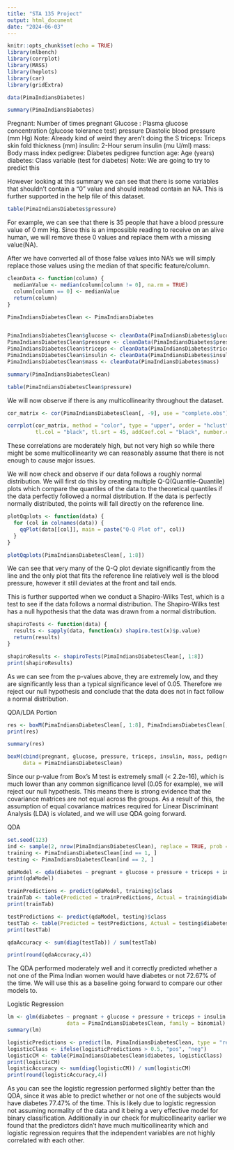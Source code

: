 ---
title: "STA 135 Project"
output: html_document
date: "2024-06-03"
---

```{r setup, include=FALSE}
knitr::opts_chunk$set(echo = TRUE)
library(mlbench)
library(corrplot)
library(MASS)
library(heplots)
library(car) 
library(gridExtra)
```

```{r}
data(PimaIndiansDiabetes)
```

```{r}
summary(PimaIndiansDiabetes)
```
Pregnant: Number of times pregnant
Glucose : Plasma glucose concentration (glucose tolerance test)
pressure	Diastolic blood pressure (mm Hg) Note: Already kind of weird they aren't doing the S
triceps:	Triceps skin fold thickness (mm)
insulin:	2-Hour serum insulin (mu U/ml)
mass:	Body mass index
pedigree:	Diabetes pedigree function
age:	Age (years)
diabetes:	Class variable (test for diabetes) Note: We are going to try to predict this

However looking at this summary we can see that there is some variables that shouldn't contain a "0" value and should instead contain an NA. This is further supported in the help file of this dataset. 
```{r}
table(PimaIndiansDiabetes$pressure)
```
For example, we can see that there is 35 people that have a blood pressure value of 0 mm Hg. Since this is an impossible reading to receive on an alive human, we will remove these 0 values and replace them with a missing value(NA).

After we have converted all of those false values into NA's we will simply replace those values using the median of that specific feature/column.
```{r}
cleanData <- function(column) {
  medianValue <- median(column[column != 0], na.rm = TRUE)
  column[column == 0] <- medianValue
  return(column)
}

PimaIndiansDiabetesClean <- PimaIndiansDiabetes


PimaIndiansDiabetesClean$glucose <- cleanData(PimaIndiansDiabetes$glucose)
PimaIndiansDiabetesClean$pressure <- cleanData(PimaIndiansDiabetes$pressure)
PimaIndiansDiabetesClean$triceps <- cleanData(PimaIndiansDiabetes$triceps)
PimaIndiansDiabetesClean$insulin <- cleanData(PimaIndiansDiabetes$insulin)
PimaIndiansDiabetesClean$mass <- cleanData(PimaIndiansDiabetes$mass)
```

```{r}
summary(PimaIndiansDiabetesClean)
```

```{r}
table(PimaIndiansDiabetesClean$pressure)
```
We will now observe if there is any multicollinearity throughout the dataset. 
```{r}
cor_matrix <- cor(PimaIndiansDiabetesClean[, -9], use = "complete.obs")

corrplot(cor_matrix, method = "color", type = "upper", order = "hclust", 
         tl.col = "black", tl.srt = 45, addCoef.col = "black", number.cex = 0.7)
```
These correlations are moderately high, but not very high so while there might be some multicollinearity we can reasonably assume that there is not enough to cause major issues. 

We will now check and observe if our data follows a roughly normal distribution. We will first do this by creating multiple Q-Q(Quantile-Quantile) plots which compare the quantiles of the data to the theoretical quantiles if the data perfectly followed a normal distribution. If the data is perfectly normally distributed, the points will fall directly on the reference line. 
```{r}
plotQqplots <- function(data) {
  for (col in colnames(data)) {
    qqPlot(data[[col]], main = paste("Q-Q Plot of", col))
  }
}

plotQqplots(PimaIndiansDiabetesClean[, 1:8])
```
We can see that very many of the Q-Q plot deviate significantly from the line and the only plot that fits the reference line relatively well is the blood pressure, however it still deviates at the front and tail ends. 

This is further supported when we conduct a Shapiro-Wilks Test, which is a test to see if the data follows a normal distribution. The Shapiro-Wilks test has a null hypothesis that the data was drawn from a normal distribution. 
```{r}
shapiroTests <- function(data) {
  results <- sapply(data, function(x) shapiro.test(x)$p.value)
  return(results)
}

shapiroResults <- shapiroTests(PimaIndiansDiabetesClean[, 1:8])
print(shapiroResults)
```
As we can see from the p-values above, they are extremely low, and they are significantly less than a typical significance level of 0.05. Therefore we reject our null hypothesis and conclude that the data does not in fact follow a normal distribution. 

QDA/LDA Portion
```{r}
res <- boxM(PimaIndiansDiabetesClean[, 1:8], PimaIndiansDiabetesClean[, "diabetes"])
print(res)

summary(res)

boxM(cbind(pregnant, glucose, pressure, triceps, insulin, mass, pedigree, age) ~ diabetes, 
     data = PimaIndiansDiabetesClean)
```

Since our p-value from Box's M test is extremely small (< 2.2e-16), which is much lower than any common significance level (0.05 for example), we will reject our null hypothesis. This means there is strong evidence that the covariance matrices are not equal across the groups. As a result of this, the assumption of equal covariance matrices required for Linear Discriminant Analysis (LDA) is violated, and we will use QDA going forward. 

QDA
```{r}
set.seed(123)
ind <- sample(2, nrow(PimaIndiansDiabetesClean), replace = TRUE, prob = c(0.6, 0.4))
training <- PimaIndiansDiabetesClean[ind == 1, ]
testing <- PimaIndiansDiabetesClean[ind == 2, ]

qdaModel <- qda(diabetes ~ pregnant + glucose + pressure + triceps + insulin + mass + pedigree + age, data = training)
print(qdaModel)

trainPredictions <- predict(qdaModel, training)$class
trainTab <- table(Predicted = trainPredictions, Actual = training$diabetes)
print(trainTab)

testPredictions <- predict(qdaModel, testing)$class
testTab <- table(Predicted = testPredictions, Actual = testing$diabetes)
print(testTab)

qdaAccuracy <- sum(diag(testTab)) / sum(testTab)

print(round(qdaAccuracy,4))
```
The QDA performed moderately well and it correctly predicted whether a not one of the Pima Indian women would have diabetes or not 72.67% of the time. We will use this as a baseline going forward to compare our other models to. 

Logistic Regression
```{r}
lm <- glm(diabetes ~ pregnant + glucose + pressure + triceps + insulin + mass + pedigree + age, 
                   data = PimaIndiansDiabetesClean, family = binomial)
summary(lm)

logisticPredictions <- predict(lm, PimaIndiansDiabetesClean, type = "response")
logisticClass <- ifelse(logisticPredictions > 0.5, "pos", "neg")
logisticCM <- table(PimaIndiansDiabetesClean$diabetes, logisticClass)
print(logisticCM)
logisticAccuracy <- sum(diag(logisticCM)) / sum(logisticCM)
print(round(logisticAccuracy,4))
```
As you can see the logistic regression performed slightly better than the QDA, since it was able to predict whether or not one of the subjects would have diabetes 77.47% of the time. This is likely due to logistic regression not assuming normality of the data and it being a very effective model for binary classification. Additionally in our check for multicollinearity earlier we found that the predictors didn't have much multicollinearity which and logistic regression requires that the independent variables are not highly correlated with each other.


